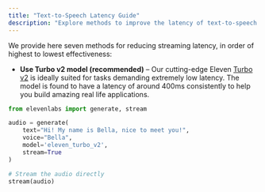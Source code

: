 ```yaml
---
title: "Text-to-Speech Latency Guide"
description: "Explore methods to improve the latency of text-to-speech synthesis for your applications applications with ElevenLabs' developer guide."
---
```

We provide here seven methods for reducing streaming latency, in order of highest to lowest effectiveness:

- **Use Turbo v2 model (recommended)** – 
Our cutting-edge Eleven [Turbo v2](https://elevenlabs.io/docs/speech-synthesis/models#turbo-v2) is ideally suited for tasks demanding extremely low latency. The model is found to have a latency of  around 400ms consistently to help you build amazing real life applications. 

```python
from elevenlabs import generate, stream

audio = generate(
    text="Hi! My name is Bella, nice to meet you!",
    voice="Bella",
    model='eleven_turbo_v2',
    stream=True
)

# Stream the audio directly 
stream(audio)
```
